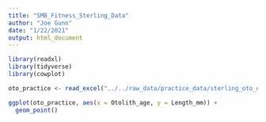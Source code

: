 ```yaml
---
title: "SMB_Fitness_Sterling_Data"
author: "Joe Gunn"
date: "1/22/2021"
output: html_document
---
```


```r
library(readxl)
library(tidyverse)
library(cowplot)
```

```r
oto_practice <- read_excel("../../raw_data/practice_data/sterling_oto_data.xlsx")

ggplot(oto_practice, aes(x = Otolith_age, y = Length_mm)) +
  geom_point()
```

